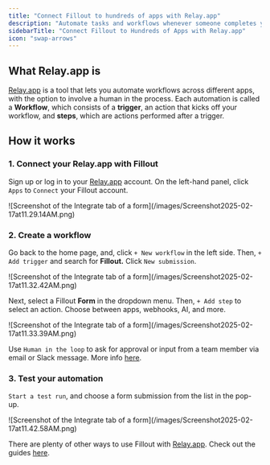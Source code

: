 ```yaml
---
title: "Connect Fillout to hundreds of apps with Relay.app"
description: "Automate tasks and workflows whenever someone completes your Fillout form. Use Relay’s human-in-the-loop feature to request for a team member’s approval or input."
sidebarTitle: "Connect Fillout to Hundreds of Apps with Relay.app"
icon: "swap-arrows"
---
```


## What Relay.app is

[Relay.app](http://Relay.app) is a tool that lets you automate workflows across different apps, with the option to involve a human in the process. Each automation is called a **Workflow**, which consists of a **trigger**, an action that kicks off your workflow, and **steps**, which are actions performed after a trigger.

## How it works

### ******1. Connect your Relay.app with Fillout******

Sign up or log in to your [Relay.app](http://Relay.app) account. On the left-hand panel, click `Apps` to `Connect` your Fillout account.

<Frame>
  ![Screenshot of the Integrate tab of a form](/images/Screenshot2025-02-17at11.29.14AM.png)
</Frame>

### **2. Create a workflow**

Go back to the home page, and, click `+ New workflow` in the left side. Then, `+ Add trigger` and search for **Fillout.** Click `New submission`.

<Frame>
  ![Screenshot of the Integrate tab of a form](/images/Screenshot2025-02-17at11.32.42AM.png)
</Frame>

Next, select a Fillout **Form** in the dropdown menu. Then, `+ Add step` to select an action. Choose between apps, webhooks, AI, and more.

<Frame>
  ![Screenshot of the Integrate tab of a form](/images/Screenshot2025-02-17at11.33.39AM.png)
</Frame>

Use `Human in the loop` to ask for approval or input from a team member via email or Slack message. More info [here](https://www.relay.app/features/human-in-the-loop).

### **3. Test your automation**

`Start a test run`, and choose a form submission from the list in the pop-up.

<Frame>
  ![Screenshot of the Integrate tab of a form](/images/Screenshot2025-02-17at11.42.58AM.png)
</Frame>

There are plenty of other ways to use Fillout with [Relay.app](http://Relay.app). Check out the guides [here](https://www.relay.app/apps/fillout/integrations).